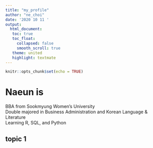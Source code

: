 ```yaml
---
title: "my_profile"
author: "ne_choi"
date: '2020 10 11 '
output:
  html_document:
   toc: true
   toc_float:
     collapsed: false
     smooth_scroll: true
   theme: united
   highlight: textmate
---
```


```r
knitr::opts_chunk$set(echo = TRUE)
```

# Naeun is
BBA from Sookmyung Women's University  
Double majored in Business Administration and Korean Language & Literature  
Learning R, SQL, and Python  


## topic 1
